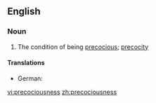 ==English==

===Noun===
{{en-noun|-}}

# The condition of being [[precocious]]; [[precocity]]

====Translations====
{{trans-top|condition of being precocious}}
* German: {{t-|de|Frühreife|f}}
{{trans-mid}}
{{trans-bottom}}

[[vi:precociousness]]
[[zh:precociousness]]